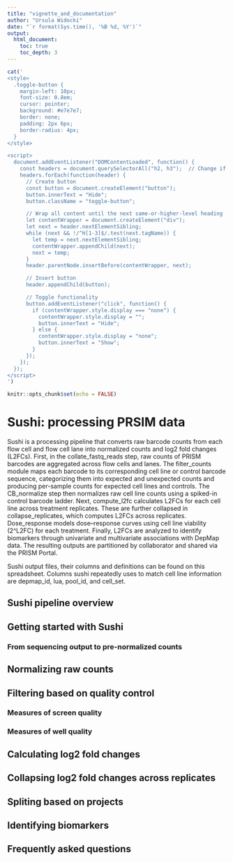 ```yaml
---
title: "vignette_and_documentation"
author: "Ursula Widocki"
date: "`r format(Sys.time(), '%B %d, %Y')`"
output: 
  html_document:
    toc: true
    toc_depth: 3
---
```


```r
cat('
<style>
  .toggle-button {
    margin-left: 10px;
    font-size: 0.8em;
    cursor: pointer;
    background: #e7e7e7;
    border: none;
    padding: 2px 6px;
    border-radius: 4px;
  }
</style>

<script>
  document.addEventListener("DOMContentLoaded", function() {
    const headers = document.querySelectorAll("h2, h3");  // Change if needed
    headers.forEach(function(header) {
      // Create button
      const button = document.createElement("button");
      button.innerText = "Hide";
      button.className = "toggle-button";

      // Wrap all content until the next same-or-higher-level heading
      let contentWrapper = document.createElement("div");
      let next = header.nextElementSibling;
      while (next && !/^H[1-3]$/.test(next.tagName)) {
        let temp = next.nextElementSibling;
        contentWrapper.appendChild(next);
        next = temp;
      }
      header.parentNode.insertBefore(contentWrapper, next);

      // Insert button
      header.appendChild(button);

      // Toggle functionality
      button.addEventListener("click", function() {
        if (contentWrapper.style.display === "none") {
          contentWrapper.style.display = "";
          button.innerText = "Hide";
        } else {
          contentWrapper.style.display = "none";
          button.innerText = "Show";
        }
      });
    });
  });
</script>
')
```


```r
knitr::opts_chunk$set(echo = FALSE)
```

# Sushi: processing PRSIM data
Sushi is a processing pipeline that converts raw barcode counts from each flow cell and flow cell lane into normalized counts and log2 fold changes (L2FCs). First, in the collate_fastq_reads step, raw counts of PRISM barcodes are aggregated across flow cells and lanes. The filter_counts module maps each barcode to its corresponding cell line or control barcode sequence, categorizing them into expected and unexpected counts and producing per-sample counts for expected cell lines and controls. The CB_normalize step then normalizes raw cell line counts using a spiked-in control barcode ladder. Next, compute_l2fc calculates L2FCs for each cell line across treatment replicates. These are further collapsed in collapse_replicates, which computes L2FCs across replicates. Dose_response models dose–response curves using cell line viability (2^L2FC) for each treatment. Finally, L2FCs are analyzed to identify biomarkers through univariate and multivariate associations with DepMap data. The resulting outputs are partitioned by collaborator and shared via the PRISM Portal.


Sushi output files, their columns and definitions can be found on this spreadsheet. Columns sushi repeatedly uses to match cell line information are depmap_id, lua, pool_id, and cell_set.


## Sushi pipeline overview

## Getting started with Sushi

### From sequencing output to pre-normalized counts

## Normalizing raw counts

## Filtering based on quality control

### Measures of screen quality

### Measures of well quality

## Calculating log2 fold changes

## Collapsing log2 fold changes across replicates

## Spliting based on projects

## Identifying biomarkers

## Frequently asked questions

